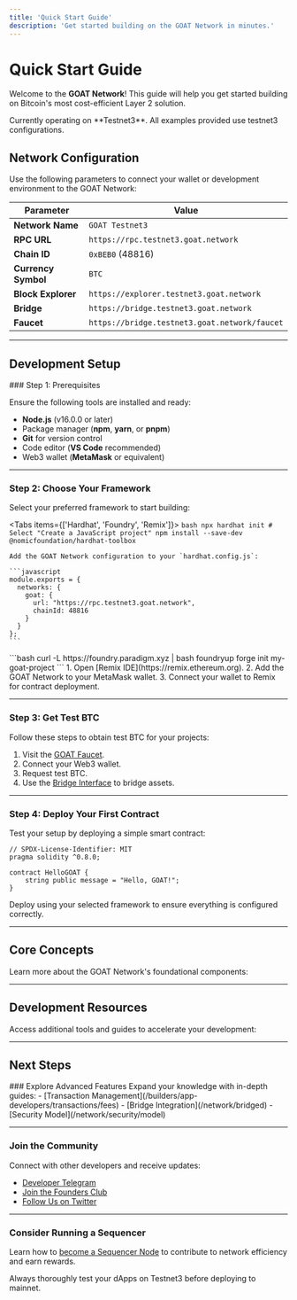 ```yaml
---
title: 'Quick Start Guide'
description: 'Get started building on the GOAT Network in minutes.'
---
```



# Quick Start Guide

Welcome to the **GOAT Network**! This guide will help you get started building on Bitcoin's most cost-efficient Layer 2 solution.

<Callout type="info">
  Currently operating on **Testnet3**. All examples provided use testnet3 configurations. 
</Callout>

## Network Configuration

Use the following parameters to connect your wallet or development environment to the GOAT Network:

| Parameter           | Value                                        |
|---------------------|----------------------------------------------|
| **Network Name**    | `GOAT Testnet3`                              |
| **RPC URL**         | `https://rpc.testnet3.goat.network`          |
| **Chain ID**        | `0xBEB0` (48816)                             |
| **Currency Symbol** | `BTC`                                        |
| **Block Explorer**  | `https://explorer.testnet3.goat.network`     |
| **Bridge**          | `https://bridge.testnet3.goat.network`       |
| **Faucet**          | `https://bridge.testnet3.goat.network/faucet`|

---

## Development Setup

<Steps>
### Step 1: Prerequisites

Ensure the following tools are installed and ready:

- **Node.js** (v16.0.0 or later)
- Package manager (**npm**, **yarn**, or **pnpm**)
- **Git** for version control
- Code editor (**VS Code** recommended)
- Web3 wallet (**MetaMask** or equivalent)

---

### Step 2: Choose Your Framework

Select your preferred framework to start building:

<Tabs items={['Hardhat', 'Foundry', 'Remix']}>
  <Tab title="Hardhat">
    ```bash
    npx hardhat init
    # Select "Create a JavaScript project"
    npm install --save-dev @nomicfoundation/hardhat-toolbox
    ```

    Add the GOAT Network configuration to your `hardhat.config.js`:

    ```javascript
    module.exports = {
      networks: {
        goat: {
          url: "https://rpc.testnet3.goat.network",
          chainId: 48816
        }
      }
    };
    ```
  </Tab>
  <Tab title="Foundry">
    ```bash
    curl -L https://foundry.paradigm.xyz | bash
    foundryup
    forge init my-goat-project
    ```
  </Tab>
  <Tab title="Remix">
    1. Open [Remix IDE](https://remix.ethereum.org).
    2. Add the GOAT Network to your MetaMask wallet.
    3. Connect your wallet to Remix for contract deployment.
  </Tab>
</Tabs>

---

### Step 3: Get Test BTC

Follow these steps to obtain test BTC for your projects:

1. Visit the [GOAT Faucet](https://bridge.testnet3.goat.network/faucet).
2. Connect your Web3 wallet.
3. Request test BTC.
4. Use the [Bridge Interface](https://bridge.testnet3.goat.network) to bridge assets.

---

### Step 4: Deploy Your First Contract

Test your setup by deploying a simple smart contract:

```solidity
// SPDX-License-Identifier: MIT
pragma solidity ^0.8.0;

contract HelloGOAT {
    string public message = "Hello, GOAT!";
}
```

Deploy using your selected framework to ensure everything is configured correctly.
</Steps>

---

## Core Concepts

Learn more about the GOAT Network's foundational components:

<Cards>
  <Card 
    title="Bitcoin Layer 2" 
    href="/network/concepts/bitcoin"
    description="Leverage Bitcoin's security with Layer 2 efficiency."
  />
  <Card 
    title="ZKM Infrastructure" 
    href="/network/concepts/ZKM"
    description="Dive into the zkVM-powered infrastructure that drives scalability."
  />
  <Card 
    title="Optimistic Challenge Protocol" 
    href="/network/concepts/ocp"
    description="Ensure trust through optimistic validation."
  />
</Cards>

---

## Development Resources

Access additional tools and guides to accelerate your development:

<Cards>
  <Card 
    title="Technical Whitepaper" 
    href="https://drive.google.com/file/d/1U-thxS4DRfSTOsLxC2ezQNk1KNrrLBd3/view"
    description="Dive deep into the GOAT Network's technical architecture."
  />
  <Card 
    title="Smart Contract Guide" 
    href="/builders/app-developers/contracts/solidity"
    description="Learn to write and deploy smart contracts effectively."
  />
  <Card 
    title="Bridge Integration" 
    href="/network/bridged"
    description="Integrate seamless asset transfers between layers."
  />
  <Card 
    title="Security Best Practices" 
    href="/network/security/model"
    description="Follow essential guidelines to secure your contracts."
  />
</Cards>

---

## Next Steps

<Steps>
### Explore Advanced Features
Expand your knowledge with in-depth guides:
- [Transaction Management](/builders/app-developers/transactions/fees)
- [Bridge Integration](/network/bridged)
- [Security Model](/network/security/model)

---

### Join the Community
Connect with other developers and receive updates:
- [Developer Telegram](https://t.me/+He2b1t9Bh2ZiMzZh)
- [Join the Founders Club](https://founders.goat.network/)
- [Follow Us on Twitter](https://twitter.com/GOATRollup)

---

### Consider Running a Sequencer

Learn how to [become a Sequencer Node](/builders/sequencers/overview) to contribute to network efficiency and earn rewards.
</Steps>

<Callout type="warning">
  Always thoroughly test your dApps on Testnet3 before deploying to mainnet.
</Callout>

